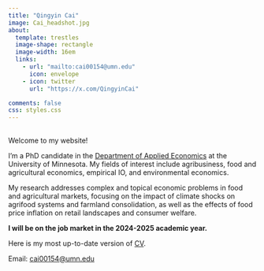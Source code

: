 ```yaml
---
title: "Qingyin Cai"
image: Cai_headshot.jpg
about:
  template: trestles
  image-shape: rectangle
  image-width: 16em
  links:
    - url: "mailto:cai00154@umn.edu"
      icon: envelope
    - icon: twitter
      url: "https://x.com/QingyinCai"

comments: false
css: styles.css
---
```


## 
<section id="special-section">
Welcome to my website!<br>

I’m a PhD candidate in the [Department of Applied Economics](https://apec.umn.edu/) at the University of Minnesota. My fields of interest include agribusiness, food and agricultural economics, empirical IO, and environmental economics.

My research addresses complex and topical economic problems in food and agricultural markets, focusing on the impact of climate shocks on agrifood systems and farmland consolidation, as well as the effects of food price inflation on retail landscapes and consumer welfare.

<strong>I will be on the job market in the 2024-2025 academic year.</strong>

Here is my most up-to-date version of <a href="cv_Cai_082024.pdf" target="_blank">CV</a>.

Email: <a href="mailto:cai00154@umn.edu">cai00154@umn.edu</a>
</section>
